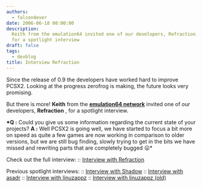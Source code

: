 ```yaml
---
authors:
  - falcon4ever
date: 2006-06-18 00:00:00
description:
  Keith from the emulation64 invited one of our developers, Refraction,
  for a spotlight interview
draft: false
tags:
  - devblog
title: Interview Refraction
---
```


Since the release of 0.9 the developers have worked hard to improve
PCSX2. Looking at the progress zerofrog is making, the future looks very
promising.

<!-- truncate -->

But there is more! **Keith** from the **[emulation64
network](http://www.emulation64.com)** invited one of our developers,
**Refraction** , for a spotlight interview.

**\*Q :** Could you give us some information regarding the current state
of your projects?
**A :** Well PCSX2 is going well, we have started to focus a bit more on
speed as quite a few games are now working in comparison to older
versions, but we are still bug finding, slowly trying to get in the bits
we have missed and rewriting parts that are completely bugged
😛\*

Check out the full interview:
:: [Interview with
Refraction](http://www.emulation64.com/spotlights/26/)

Previous spotlight interviews:
:: [Interview with Shadow](http://www.emulation64.com/spotlights/8/)
:: [Interview with asadr](http://www.emulation64.com/spotlights/6/)
:: [Interview with
linuzappz](http://www.emulation64.com/spotlights/18/)
:: [Interview with linuzappz
(old)](http://www.emulation64.com/spotlights/1/)
